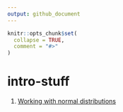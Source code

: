 ```yaml
---
output: github_document
---
```


<!-- README.md is generated from README.Rmd. Please edit that file -->

```r
knitr::opts_chunk$set(
  collapse = TRUE,
  comment = "#>"
)
```

# intro-stuff

<!-- badges: start -->
<!-- badges: end -->

1. [Working with normal distributions](https://acastroaraujo.github.io/intro-stuff/00-normal-distributions.html)
